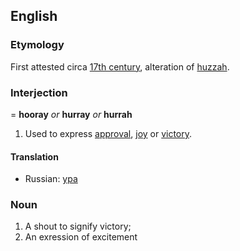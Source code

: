 ==English==
===Etymology===
First attested circa [[w:17th century|17th century]], alteration of [[huzzah]].

===Interjection====
'''hooray''' ''or'' '''hurray''' ''or'' '''hurrah'''
#Used to express [[approval]], [[joy]] or [[victory]].
====Translation====
*Russian: [[ура]]
===Noun===
#A shout to signify victory;
#An exression of excitement